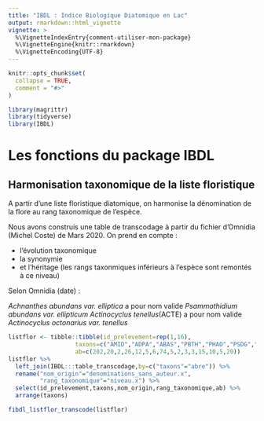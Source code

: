 ```yaml
---
title: "IBDL : Indice Biologique Diatomique en Lac"
output: rmarkdown::html_vignette
vignette: >
  %\VignetteIndexEntry{comment-utiliser-mon-package}
  %\VignetteEngine{knitr::rmarkdown}
  %\VignetteEncoding{UTF-8}
---
```


```r
knitr::opts_chunk$set(
  collapse = TRUE,
  comment = "#>"
)
```

```r
library(magrittr)
library(tidyverse)
library(IBDL)
```

# Les fonctions du package IBDL

## Harmonisation taxonomique de la liste floristique

A partir d'une liste floristique diatomique, on harmonise la dénomination de la flore au rang taxonomique de l'espèce.

Nous avons construis une table de transcodage à partir du fichier d'Omnidia (Michel Coste) de Mars 2020.
On prend en compte :

- l'évolution taxonomique 
- la synonymie
- et l'héritage (les rangs taxonmiques inférieurs à l'espèce sont remontés à ce niveau)

Selon Omnidia (date) :

*Achnanthes abundans var. elliptica* a pour nom valide *Psammothidium abundans var. ellipticum*
*Actinocyclus tenellus*(ACTE) a pour nom valide *Actinocyclus octonarius var. tenellus*



```r
listflor <- tibble::tibble(id_prelevement=rep(1,16),
                   taxons=c("AMID","ADPA","ABAS","PBTH","PHAO","PSDG","NXDS","GLAT","DSTE","RABB","COCE","ENCM","PSBR","PLTD","ADEU","AUPU"),
                   ab=c(202,20,2,26,12,5,6,74,5,2,3,3,15,10,5,20))
listflor %>% 
  left_join(IBDL:::table_transcodage,by=c("taxons"="abre")) %>% 
  rename("nom_origin"="denominations_sans_auteur.x",
         "rang_taxonomique"="niveau.x") %>% 
  select(id_prelevement,taxons,nom_origin,rang_taxonomique,ab) %>% 
  arrange(taxons)            

fibdl_listflor_transcode(listflor)
```

```r

```

